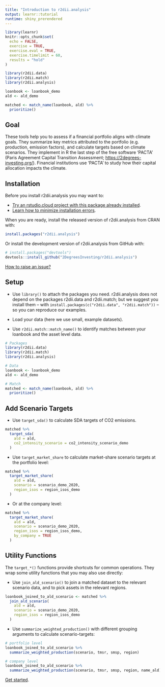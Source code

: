 ```yaml
---
title: "Introduction to r2dii.analysis"
output: learnr::tutorial
runtime: shiny_prerendered
---
```


```r
library(learnr)
knitr::opts_chunk$set(
  echo = FALSE, 
  exercise = TRUE, 
  exercise.eval = TRUE, 
  exercise.timelimit = 60,
  results = "hold"
)

library(r2dii.data)
library(r2dii.match)
library(r2dii.analysis)

loanbook <- loanbook_demo
ald <- ald_demo

matched <- match_name(loanbook, ald) %>%
  prioritize()
```

## Goal

These tools help you to assess if a financial portfolio aligns with climate
goals. They summarize key metrics attributed to the portfolio (e.g.
production, emission factors), and calculate targets based on climate
scenarios. They implement in R the last step of the free software 'PACTA'
(Paris Agreement Capital Transition Assessment;
<https://2degrees-investing.org/>). Financial institutions use 'PACTA' to
study how their capital allocation impacts the climate.

## Installation

Before you install r2dii.analysis you may want to:

* [Try an rstudio.cloud project with this package already installed](https://rstudio.cloud/project/1424833).
* [Learn how to minimize installation errors](https://gist.github.com/maurolepore/a0187be9d40aee95a43f20a85f4caed6#installation).

When you are ready, install the released version of r2dii.analysis from CRAN with:

```r
install.packages("r2dii.analysis")
```

Or install the development version of r2dii.analysis from GitHub with:

```r
# install.packages("devtools")
devtools::install_github("2DegreesInvesting/r2dii.analysis")
```

[How to raise an issue?](https://2degreesinvesting.github.io/posts/2020-06-26-instructions-to-raise-an-issue/)

## Setup

* Use `library()` to attach the packages you need. r2dii.analysis does not depend on the packages r2dii.data and r2dii.match; but we suggest you install them -- with `install.packages(c("r2dii.data", "r2dii.match"))` -- so you can reproduce our examples.

* Load your data (here we use small, example datasets).

* Use `r2dii.match::match_name()` to identify matches between your loanbook and the asset level data.

```r
# Packages
library(r2dii.data)
library(r2dii.match)
library(r2dii.analysis)

# Data
loanbook <- loanbook_demo
ald <- ald_demo

# Match
matched <- match_name(loanbook, ald) %>%
  prioritize()
```

## Add Scenario Targets

* Use `target_sda()` to calculate SDA targets of CO2 emissions.

```r
matched %>%
  target_sda(
    ald = ald,
    co2_intensity_scenario = co2_intensity_scenario_demo
  )
```

* Use `target_market_share` to calculate market-share scenario targets at the portfolio level:

```r
matched %>%
  target_market_share(
    ald = ald,
    scenario = scenario_demo_2020,
    region_isos = region_isos_demo
  )
```

* Or at the company level:

```r
matched %>%
  target_market_share(
    ald = ald,
    scenario = scenario_demo_2020,
    region_isos = region_isos_demo,
    by_company = TRUE
  )
```

## Utility Functions

The `target_*()` functions provide shortcuts for common operations. They wrap some utility functions that you may also use directly:

* Use `join_ald_scenario()` to join a matched dataset to the relevant
scenario data, and to pick assets in the relevant regions.

```r
loanbook_joined_to_ald_scenario <- matched %>%
  join_ald_scenario(
    ald = ald,
    scenario = scenario_demo_2020,
    region_isos = region_isos_demo
  )
```

* Use `summarize_weighted_production()` with different grouping arguments to
calculate scenario-targets:

```r
# portfolio level
loanbook_joined_to_ald_scenario %>%
  summarize_weighted_production(scenario, tmsr, smsp, region)
```

```r
# company level
loanbook_joined_to_ald_scenario %>%
  summarize_weighted_production(scenario, tmsr, smsp, region, name_ald)
```

[Get started](https://2degreesinvesting.github.io/r2dii.analysis/articles/r2dii-analysis.html).
